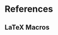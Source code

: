 # References {.unnumbered}

::: {#refs}
:::

## LaTeX Macros {.unnumbered}

::: {#latex-macros}
$$\newcommand{\argmin}{\operatorname*{argmin}}$$
$$\newcommand{\argmax}{\operatorname*{argmax}}$$
:::